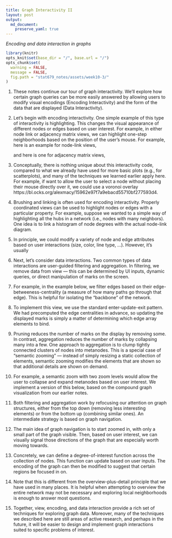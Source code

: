 ```yaml
---
title: Graph Interactivity II
layout: post
output: 
  md_document:
    preserve_yaml: true
---
```


_Encoding and data interaction in graphs_

```r
library(knitr)
opts_knit$set(base_dir = "/", base.url = "/")
opts_chunk$set(
  warning = FALSE, 
  message = FALSE,
  fig.path = "stat679_notes/assets/week10-3/"
)
```

1. These notes continue our tour of graph interactivity. We’ll explore how
certain graph queries can be more easily answered by allowing users to modify
visual encodings (Encoding Interactivity) and the form of the data that are
displayed (Data Interactivity).

1. Let’s begin with encoding interactivity. One simple example of this type of
interactivity is highlighting. This changes the visual appearance of different
nodes or edges based on user interest. For example, in either node link or
adjacency matrix views, we can highlight one-step neighborhoods based on the
position of the user’s mouse. For example, here is an example for node-link
views,
	
	and here is one for adjacency matrix views,
	
1. Conceptually, there is nothing unique about this interactivity code, compared
to what we already have used for more basic plots (e.g., for scatterplots), and
many of the techniques we learned earlier apply here. For example, if want to
allow the user to select a node without placing their mouse directly over it, we
could use a voronoi overlay
https://bl.ocks.org/alexmacy/15962e97f7a9ebacd55710bf277593d4.

1. Brushing and linking is often used for encoding interactivity. Properly
coordinated views can be used to highlight nodes or edges with a particular
property. For example, suppose we wanted to a simple way of highlighting all the
hubs in a network (i.e., nodes with many neighbors). One idea is to link a
histogram of node degrees with the actual node-link diagram.

1. In principle, we could modify a variety of node and edge attributes based on
user interactions (size, color, line type, …). However, it’s usually

1. Next, let’s consider data interactions. Two common types of data interactions
are user-guided filtering and aggregation. In filtering, we remove data from
view — this can be determined by UI inputs, dynamic queries, or direct
manipulation of marks on the screen.

1. For example, in the example below, we filter edges based on their
edge-betweeness-centrality (a measure of how many paths go through that edge).
This is helpful for isolating the “backbone” of the network.

1. To implement this view, we use the standard enter-update-exit pattern. We had
precomputed the edge centralities in advance, so updating the displayed marks is
simply a matter of determining which edge array elements to bind.

1. Pruning reduces the number of marks on the display by removing some. In
contrast, aggregation reduces the number of marks by collapsing many into a few.
One approach to aggregation is to clump tightly connected clusters of nodes into
metanodes. This is a special case of “semantic zooming”  — instead of simply
resizing a static collection of elements, semantic zooming modifies the elements
that are shown so that additional details are shown on demand.

1. For example, a semantic zoom with two zoom levels would allow the user to
collapse and expand metanodes based on user interest. We implement a version of
this below, based on the compound graph visualization from our earlier notes.

1. Both filtering and aggregation work by refocusing our attention on graph
structures, either from the top down (removing less interesting elements) or
from the bottom up (combining similar ones). An intermediate strategy is based
on graph navigation.

1. The main idea of graph navigation is to start zoomed in, with only a small
part of the graph visible. Then, based on user interest, we can visually signal
those directions of the graph that are especially worth moving towards.

1. Concretely, we can define a degree-of-interest function across the
collection of nodes. This function can update based on user inputs. The encoding
of the graph can then be modified to suggest that certain regions be focused in
on.

1. Note that this is different from the overview-plus-detail principle that we
have used in many places. It is helpful when attempting to overview the entire
network may not be necessary and exploring local neighborhoods is enough to
answer most questions.

1. Together, view, encoding, and data interaction provide a rich set of
techniques for exploring graph data. Moreover, many of the techniques we
described here are still areas of active research, and perhaps in the future, it
will be easier to design and implement graph interactions suited to specific
problems of interest.